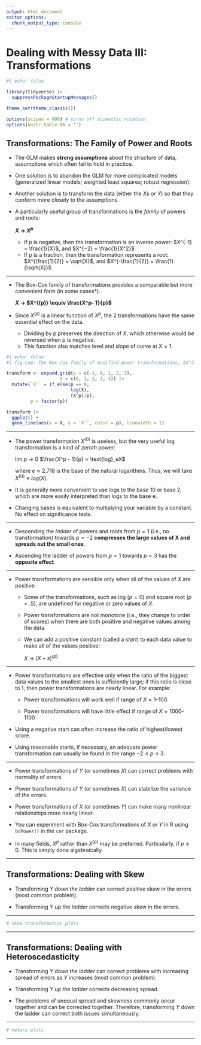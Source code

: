 ```yaml
--- 
output: html_document 
editor_options:  
  chunk_output_type: console
--- 
```

 

# Dealing with Messy Data III: Transformations

```r
#| echo: false

library(tidyverse) |> 
  suppressPackageStartupMessages()

theme_set(theme_classic()) 

options(scipen = 999) # turns off scientfic notation
options(knitr.kable.NA = '')
```


## Transformations: The Family of Power and Roots

- The GLM makes **strong assumptions** about the structure of data, assumptions which often fail to hold in practice.

- One solution is to abandon the GLM for more complicated models (generalized linear models; weighted least squares; robust regression).

- Another solution is to transform the data (either the $X$s or $Y$) so that they conform more closely to the assumptions.  

- A particularly useful group of transformations is the *family* of powers and roots: 

    **$X$ → $X^p$**

    - If p is negative, then the transformation is an inverse power: $X^{-1} = \frac{1}{X}$, and $X^{−2} = \frac{1}{X^2}$
    - If p is a fraction, then the transformation represents a root: $X^{\frac{1}{2}} = \sqrt{X}$, and $X^{-\frac{1}{2}} = \frac{1}{\sqrt{X}}$
    
    
-----

- The Box-Cox family of transformations provides a comparable but more convenient form (in some cases*).

    **$X$ → $X^{(p)} \equiv \frac{X^p- 1}{p}$**  
    
- Since $X^{(p)}$ is a linear function of $X^p$, the 2 transformations have the same essential effect on the data.

    - Dividing by p preserves the direction of $X$, which otherwise would be reversed when p is negative.  
    - This function also matches level and slope of curve at $X=1$.
    
```r
#| echo: false
#| fig-cap: The Box-Cox family of modified power transformations, $X^{(p)}= (X^p - 1)/p$, for values of $p = -1, 0, 1, 2, 3$. When $p = 0, X^{(p)} = log_e X$.

transform <- expand.grid(p = c(-1, 0, 1, 2, 3),
                    X = c(0, 1, 2, 3, 4)) |> 
  mutate(`X'` = if_else(p == 0, 
                        log(X),
                        (X^p)/p),
         p = factor(p))

transform |> 
  ggplot() +
  geom_line(aes(x = X, y = `X'`, color = p), linewidth = 1)
```

-----

- The power transformation $X^{(0)}$ is useless, but the very useful log transformation is a kind of *zeroth* power:
                   
    lim
    $p$ → $0$   $\frac{X^p - 1}{p} = \text{log}_eX$
                   
    where $e \approx 2.718$ is the base of the natural logarithms. Thus, we will take $X^{(0)} \equiv log(X)$.

- It is generally more convenient to use logs to the base 10 or base 2, which are more easily interpreted than logs to the base e.

- Changing bases is equivalent to multiplying your variable by a constant. No effect on significance tests.


-----

- Descending the *ladder* of powers and roots from $p = 1$ (i.e., no transformation) towards $p = -2$ **compresses the large values of X and spreads out the small ones**.

- Ascending the ladder of powers from $p = 1$ towards $p = 3$ has the **opposite effect**.

-----

- Power transformations are sensible only when all of the values of $X$ are positive:

    - Some of the transformations, such as log ($p= 0$) and square root ($p= .5$), are undefined for negative or zero values of $X$.

    - Power transformations are not monotone (i.e., they change to order of scores) when there are both positive and negative values among the data.

    - We can add a positive constant (called a *start*) to each data value to make all of the values positive: 

      $X$ → $(X + s)^{(p)}$
    
-----

- Power transformations are effective only when the ratio of the biggest data values to the smallest ones is sufficiently large; if this ratio is close to 1, then power transformations are nearly linear.  For example:  

    - Power transformations will work well if range of $X = 1 – 100$.
  
    - Power transformations will have little effect if range of $X = 1000 – 1100$
    
- Using a negative start can often increase the ratio of highest/lowest score.

- Using reasonable starts, if necessary, an adequate power transformation can usually be found in the range $−2 \le p \le 3$.

-----

- Power transformations of $Y$ (or sometimes $X$) can correct problems with normality of errors.

- Power transformations of $Y$ (or sometimes $X$) can stabilize the variance of the errors.

- Power transformations of $X$ (or sometimes $Y$) can make many nonlinear relationships more nearly linear.

- You can experiment with Box-Cox transformations of $X$ or $Y$ in R using `bcPower()` in the `car` package.

- In many fields, $X^p$ rather than $X^{(p)}$ may be preferred. Particularly, if $p \ge 0$. This is simply done algebraically.

-----

## Transformations: Dealing with Skew

- Transforming $Y$ *down the ladder* can correct positive skew in the errors (most common problem).  

- Transforming $Y$ *up the ladder* corrects negative skew in the errors.

-----

```r
# skew transformation plots
```

-----

## Transformations: Dealing with Heteroscedasticity

- Transforming $Y$ *down the ladder* can correct problems with increasing spread of errors as $Y$ increases (most common problem).  

- Transforming $Y$ *up the ladder* corrects decreasing spread. 

- The problems of unequal spread and skewness commonly occur together and can be corrected together. Therefore, transforming $Y$ down the ladder can correct both issues simultaneously.

-----

```r
# hetero plots
```

-----







